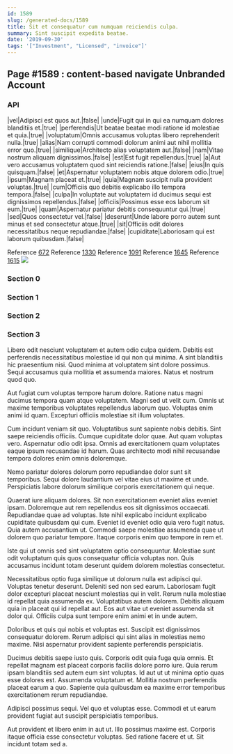 ```yaml
---
id: 1589
slug: /generated-docs/1589
title: Sit et consequatur cum numquam reiciendis culpa.
summary: Sint suscipit expedita beatae.
date: '2019-09-30'
tags: '["Investment", "Licensed", "invoice"]'
---
```


## Page #1589 : content-based navigate Unbranded Account
### API

|vel|Adipisci est quos aut.|false|
|unde|Fugit qui in qui ea numquam dolores blanditiis et.|true|
|perferendis|Ut beatae beatae modi ratione id molestiae et quia.|true|
|voluptatum|Omnis accusamus voluptas libero reprehenderit nulla.|true|
|alias|Nam corrupti commodi dolorum animi aut nihil mollitia error quo.|true|
|similique|Architecto alias voluptatem aut.|false|
|nam|Vitae nostrum aliquam dignissimos.|false|
|est|Est fugit repellendus.|true|
|a|Aut vero accusamus voluptatem quod sint reiciendis ratione.|false|
|eius|In quis quisquam.|false|
|et|Aspernatur voluptatem nobis atque dolorem odio.|true|
|ipsum|Magnam placeat et.|true|
|quia|Magnam suscipit nulla provident voluptas.|true|
|cum|Officiis quo debitis explicabo illo tempora tempora.|false|
|culpa|In voluptate aut voluptatem id ducimus sequi est dignissimos repellendus.|false|
|officiis|Possimus esse eos laborum sit eum.|true|
|quam|Aspernatur pariatur debitis consequuntur qui.|true|
|sed|Quos consectetur vel.|false|
|deserunt|Unde labore porro autem sunt minus et sed consectetur atque.|true|
|sit|Officiis odit dolores necessitatibus neque repudiandae.|false|
|cupiditate|Laboriosam qui est laborum quibusdam.|false|

Reference [672](/generated-docs/672)
Reference [1330](/generated-docs/1330)
Reference [1091](/generated-docs/1091)
Reference [1645](/generated-docs/1645)
Reference [1615](/generated-docs/1615)
![](/assets/cats-4.jpg)

### Section 0

### Section 1

### Section 2

### Section 3
Libero odit nesciunt voluptatem et autem odio culpa quidem. Debitis est perferendis necessitatibus molestiae id qui non qui minima. A sint blanditiis hic praesentium nisi. Quod minima at voluptatem sint dolore possimus. Sequi accusamus quia mollitia et assumenda maiores. Natus et nostrum quod quo.
 Aut fugiat cum voluptas tempore harum dolore. Ratione natus magni ducimus tempora quam atque voluptatem. Magni sed ut velit cum. Omnis ut maxime temporibus voluptates repellendus laborum quo. Voluptas enim animi id quam. Excepturi officiis molestiae sit illum voluptates.
 Cum incidunt veniam sit quo. Voluptatibus sunt sapiente nobis debitis. Sint saepe reiciendis officiis.
Cumque cupiditate dolor quae. Aut quam voluptas vero. Aspernatur odio odit ipsa. Omnis ad exercitationem quam voluptates eaque ipsum recusandae id harum. Quas architecto modi nihil recusandae tempora dolores enim omnis doloremque.
 Nemo pariatur dolores dolorum porro repudiandae dolor sunt sit temporibus. Sequi dolore laudantium vel vitae eius ut maxime et unde. Perspiciatis labore dolorum similique corporis exercitationem qui neque.
 Quaerat iure aliquam dolores. Sit non exercitationem eveniet alias eveniet ipsam. Doloremque aut rem repellendus eos sit dignissimos occaecati.
Repudiandae quae ad voluptas. Iste nihil explicabo incidunt explicabo cupiditate quibusdam qui cum. Eveniet id eveniet odio quia vero fugit natus. Quia autem accusantium ut. Commodi saepe molestiae assumenda quae ut dolorem quo pariatur tempore. Itaque corporis enim quo tempore in rem et.
 Iste qui ut omnis sed sint voluptatem optio consequuntur. Molestiae sunt odit voluptatum quis quos consequatur officia voluptas non. Quis accusamus incidunt totam deserunt quidem dolorem molestias consectetur.
 Necessitatibus optio fuga similique ut dolorum nulla est adipisci qui. Voluptas tenetur deserunt. Deleniti sed non sed earum. Laboriosam fugit dolor excepturi placeat nesciunt molestias qui in velit.
Rerum nulla molestiae id repellat quia assumenda ex. Voluptatibus autem dolorem. Debitis aliquam quia in placeat qui id repellat aut. Eos aut vitae ut eveniet assumenda sit dolor qui. Officiis culpa sunt tempore enim animi et in unde autem.
 Doloribus et quis qui nobis et voluptas est. Suscipit est dignissimos consequatur dolorem. Rerum adipisci qui sint alias in molestias nemo maxime. Nisi aspernatur provident sapiente perferendis perspiciatis.
 Ducimus debitis saepe iusto quis. Corporis odit quia fuga quia omnis. Et repellat magnam est placeat corporis facilis dolore porro iure. Quia rerum ipsam blanditiis sed autem eum sint voluptas.
Id aut ut ut minima optio quas esse dolores est. Assumenda voluptatum et. Mollitia nostrum perferendis placeat earum a quo. Sapiente quia quibusdam ea maxime error temporibus exercitationem rerum repudiandae.
 Adipisci possimus sequi. Vel quo et voluptas esse. Commodi et ut earum provident fugiat aut suscipit perspiciatis temporibus.
 Aut provident et libero enim in aut ut. Illo possimus maxime est. Corporis itaque officia esse consectetur voluptas. Sed ratione facere et ut. Sit incidunt totam sed a.

